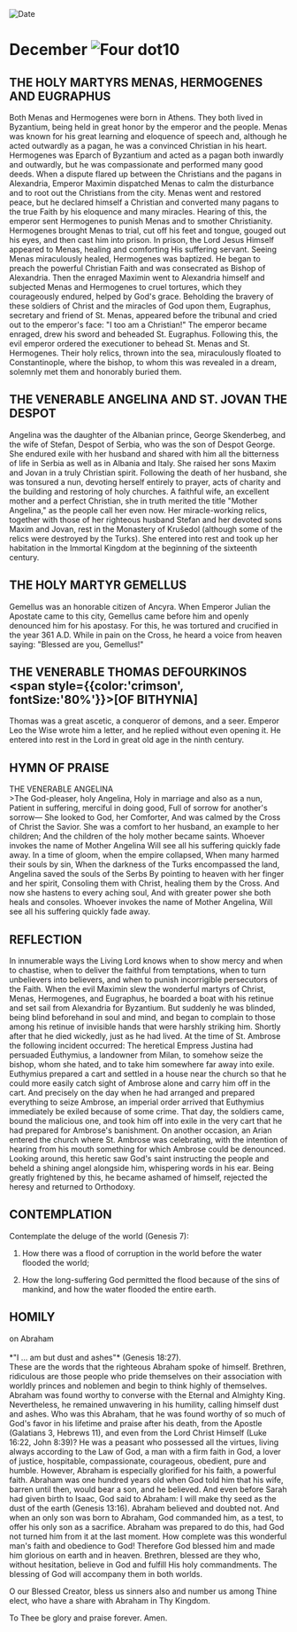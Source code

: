 
<RunningHead />
<Image src="/title-imprint.png" height={68} width={50} alt="Date" className="title-imprint"/>

# <div id="date">December <Image className="four-dot" src="/four-dot.png" height={15} width={15} alt="Four dot" />10</div>

## THE HOLY MARTYRS MENAS, HERMOGENES AND EUGRAPHUS

Both Menas and Hermogenes were born in Athens. They both lived in Byzantium, being held in great honor by the emperor and the people. Menas was known for his great learning and eloquence of speech and, although he acted outwardly as a pagan, he was a convinced Christian in his heart. Hermogenes was Eparch of Byzantium and acted as a pagan both inwardly and outwardly, but he was compassionate and performed many good deeds. When a dispute flared up between the Christians and the pagans in Alexandria, Emperor Maximin dispatched Menas to calm the disturbance and to root out the Christians from the city. Menas went and restored peace, but he declared himself a Christian and converted many pagans to the true Faith by his eloquence and many miracles. Hearing of this, the emperor sent Hermogenes to punish Menas and to smother Christianity. Hermogenes brought Menas to trial, cut off his feet and tongue, gouged out his eyes, and then cast him into prison. In prison, the Lord Jesus Himself appeared to Menas, healing and comforting His suffering servant. Seeing Menas miraculously healed, Hermogenes was baptized. He began to preach the powerful Christian Faith and was consecrated as Bishop of Alexandria. Then the enraged Maximin went to Alexandria himself and subjected Menas and Hermogenes to cruel tortures, which they courageously endured, helped by God's grace. Beholding the bravery of these soldiers of Christ and the miracles of God upon them, Eugraphus, secretary and friend of St. Menas, appeared before the tribunal and cried out to the emperor's face: "I too am a Christian!" The emperor became enraged, drew his sword and beheaded St. Eugraphus. Following this, the evil emperor ordered the executioner to behead St. Menas and St. Hermogenes. Their holy relics, thrown into the sea, miraculously floated to Constantinople, where the bishop, to whom this was revealed in a dream, solemnly met them and honorably buried them.

## THE VENERABLE ANGELINA AND ST. JOVAN THE DESPOT

Angelina was the daughter of the Albanian prince, George Skenderbeg, and the wife of Stefan, Despot of Serbia, who was the son of Despot George.  She endured exile with her husband and shared with him all the bitterness of life in Serbia as well as in Albania and Italy.  She raised her sons Maxim and Jovan in a truly Christian spirit.  Following the death of her husband, she was tonsured a nun, devoting herself entirely to prayer, acts of charity and the building and restoring of holy churches.  A faithful wife, an excellent mother and a perfect Christian, she in truth merited the title "Mother Angelina," as the people call her even now.  Her miracle-working relics, together with those of her righteous husband Stefan and her devoted sons Maxim and Jovan, rest in the Monastery of Krušedol (although some of the relics were destroyed by the Turks). She entered into rest and took up her habitation in the Immortal Kingdom at the beginning of the sixteenth century.

## THE HOLY MARTYR GEMELLUS

Gemellus was an honorable citizen of Ancyra. When Emperor Julian the Apostate came to this city, Gemellus came before him and openly denounced him for his apostasy. For this, he was tortured and crucified in the year 361 A.D. While in pain on the Cross, he heard a voice from heaven saying: "Blessed are you, Gemellus!"

## THE VENERABLE THOMAS DEFOURKINOS <br /><span style={{color:'crimson', fontSize:'80%'}}>[OF BITHYNIA]</span>

Thomas was a great ascetic, a conqueror of demons, and a seer. Emperor Leo the Wise wrote him a letter, and he replied without even opening it. He entered into rest in the Lord in great old age in the ninth century.


## HYMN OF PRAISE
<div style={{textAlign:'center', color:'crimson', fontWeight:'bold'}}>
THE VENERABLE ANGELINA
</div>
>The God-pleaser, holy Angelina,  
Holy in marriage and also as a nun,  
Patient in suffering, merciful in doing good,  
Full of sorrow for another's sorrow—  
She looked to God, her Comforter,  
And was calmed by the Cross of Christ the Savior.  
She was a comfort to her husband, an example to her children;  
And the children of the holy mother became saints.  
Whoever invokes the name of Mother Angelina  
Will see all his suffering quickly fade away.  
In a time of gloom, when the empire collapsed,  
When many harmed their souls by sin,  
When the darkness of the Turks encompassed the land,  
Angelina saved the souls of the Serbs  
By pointing to heaven with her finger and her spirit,  
Consoling them with Christ, healing them by the Cross.  
And now she hastens to every aching soul,  
And with greater power she both heals and consoles.  
Whoever invokes the name of Mother Angelina,  
Will see all his suffering quickly fade away.  


## REFLECTION

In innumerable ways the Living Lord knows when to show mercy and when to chastise, when to deliver the faithful from temptations, when to turn unbelievers into believers, and when to punish incorrigible persecutors of the Faith. When the evil Maximin slew the wonderful martyrs of Christ, Menas, Hermogenes, and Eugraphus, he boarded a boat with his retinue and set sail from Alexandria for Byzantium. But suddenly he was blinded, being blind beforehand in soul and mind, and began to complain to those among his retinue of invisible hands that were harshly striking him. Shortly after that he died wickedly, just as he had lived. At the time of St. Ambrose the following incident occurred: The heretical Empress Justina had persuaded Euthymius, a landowner from Milan, to somehow seize the bishop, whom she hated, and to take him somewhere far away into exile. Euthymius prepared a cart and settled in a house near the church so that he could more easily catch sight of Ambrose alone and carry him off in the cart. And precisely on the day when he had arranged and prepared everything to seize Ambrose, an imperial order arrived that Euthymius immediately be exiled because of some crime. That day, the soldiers came, bound the malicious one, and took him off into exile in the very cart that he had prepared for Ambrose's banishment. On another occasion, an Arian entered the church where St. Ambrose was celebrating, with the intention of hearing from his mouth something for which Ambrose could be denounced. Looking around, this heretic saw God's saint instructing the people and beheld a shining angel alongside him, whispering words in his ear. Being greatly frightened by this, he became ashamed of himself, rejected the heresy and returned to Orthodoxy.


## CONTEMPLATION
Contemplate the deluge of the world (Genesis 7):

1. How there was a flood of corruption in the world before the water flooded the world;

2. How the long-suffering God permitted the flood because of the sins of mankind, and how the water flooded the entire earth.


## HOMILY
<div style={{textAlign:'center', color:'crimson', fontWeight:'bold'}}>
on Abraham
</div>
<br />
<div style={{textAlign:'right'}}>
*"I … am but dust and ashes"* (Genesis 18:27).
</div>
These are the words that the righteous Abraham spoke of himself. Brethren, ridiculous are those people who pride themselves on their association with worldly princes and noblemen and begin to think highly of themselves. Abraham was found worthy to converse with the Eternal and Almighty King. Nevertheless, he remained unwavering in his humility, calling himself dust and ashes. Who was this Abraham, that he was found worthy of so much of God's favor in his lifetime and praise after his death, from the Apostle (Galatians 3, Hebrews 11), and even from the Lord Christ Himself (Luke 16:22, John 8:39)? He was a peasant who possessed all the virtues, living always according to the Law of God, a man with a firm faith in God, a lover of justice, hospitable, compassionate, courageous, obedient, pure and humble. However, Abraham is especially glorified for his faith, a powerful faith. Abraham was one hundred years old when God told him that his wife, barren until then, would bear a son, and he believed. And even before Sarah had given birth to Isaac, God said to Abraham: I will make thy seed as the dust of the earth (Genesis 13:16). Abraham believed and doubted not. And when an only son was born to Abraham, God commanded him, as a test, to offer his only son as a sacrifice. Abraham was prepared to do this, had God not turned him from it at the last moment. How complete was this wonderful man's faith and obedience to God! Therefore God blessed him and made him glorious on earth and in heaven. Brethren, blessed are they who, without hesitation, believe in God and fulfill His holy commandments. The blessing of God will accompany them in both worlds.

O our Blessed Creator, bless us sinners also and number us among Thine elect, who have a share with Abraham in Thy Kingdom.

To Thee be glory and praise forever. Amen.